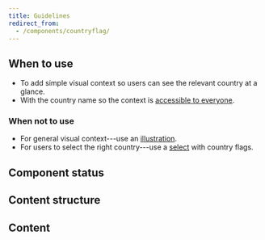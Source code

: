 ```yaml
---
title: Guidelines
redirect_from:
  - /components/countryflag/
---
```



<ReactExample exampleId="CountryFlag-default" />

## When to use

- To add simple visual context so users can see the relevant country at a glance.
- With the country name so the context is [accessible to everyone](/foundation/accessibility/).

### When not to use

- For general visual context---use an [illustration](/components/visuals/illustration/).
- For users to select the right country---use a [select](/components/input/select) with country flags.

## Component status

<ComponentStatus component="CountryFlag" />

## Content structure

<FigmaFile
  file="4QJZqvBvRrLu6t9mwObCkA"
  node="0%3A231"
  alt="Flag: works best accompanied by the country name."
/>

## Content

<ShortNonvisualSnippet visual="flag" associated="country" />

<ReactExample exampleId="CountryFlag-accessibility" />
